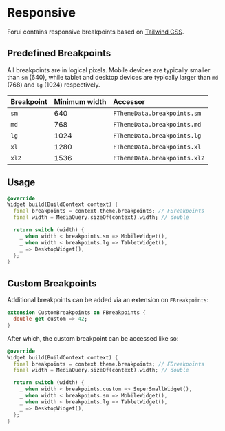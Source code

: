 # Responsive

Forui contains responsive breakpoints based on [Tailwind CSS](https://tailwindcss.com/docs/responsive-design).

## Predefined Breakpoints

All breakpoints are in logical pixels. Mobile devices are typically smaller than `sm` (640), while tablet and desktop
devices are typically larger than `md` (768) and `lg` (1024) respectively.

| Breakpoint | 	Minimum width   | Accessor                     |
|:-----------|:-----------------|:-----------------------------|
| `sm`       | 640              | `FThemeData.breakpoints.sm`  |
| `md`       | 768              | `FThemeData.breakpoints.md`  |
| `lg`       | 1024             | `FThemeData.breakpoints.lg`  |
| `xl`       | 1280             | `FThemeData.breakpoints.xl`  |
| `xl2`      | 1536             | `FThemeData.breakpoints.xl2` |

## Usage

```dart copy
@override
Widget build(BuildContext context) {
  final breakpoints = context.theme.breakpoints; // FBreakpoints
  final width = MediaQuery.sizeOf(context).width; // double

  return switch (width) {
    _ when width < breakpoints.sm => MobileWidget(),
    _ when width < breakpoints.lg => TabletWidget(),
    _ => DesktopWidget(),
  };
}
```

## Custom Breakpoints

Additional breakpoints can be added via an extension on `FBreakpoints`:
```dart copy
extension CustomBreakpoints on FBreakpoints {
  double get custom => 42;
}
```

After which, the custom breakpoint can be accessed like so:
```dart {7} copy
@override
Widget build(BuildContext context) {
  final breakpoints = context.theme.breakpoints; // FBreakpoints
  final width = MediaQuery.sizeOf(context).width; // double

  return switch (width) {
    _ when width < breakpoints.custom => SuperSmallWidget(),
    _ when width < breakpoints.sm => MobileWidget(),
    _ when width < breakpoints.lg => TabletWidget(),
    _ => DesktopWidget(),
  };
}
```